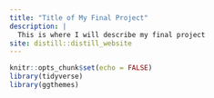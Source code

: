 ```yaml
---
title: "Title of My Final Project"
description: |
  This is where I will describe my final project
site: distill::distill_website
---
```


```r
knitr::opts_chunk$set(echo = FALSE)
library(tidyverse)
library(ggthemes)

```

```r

```

